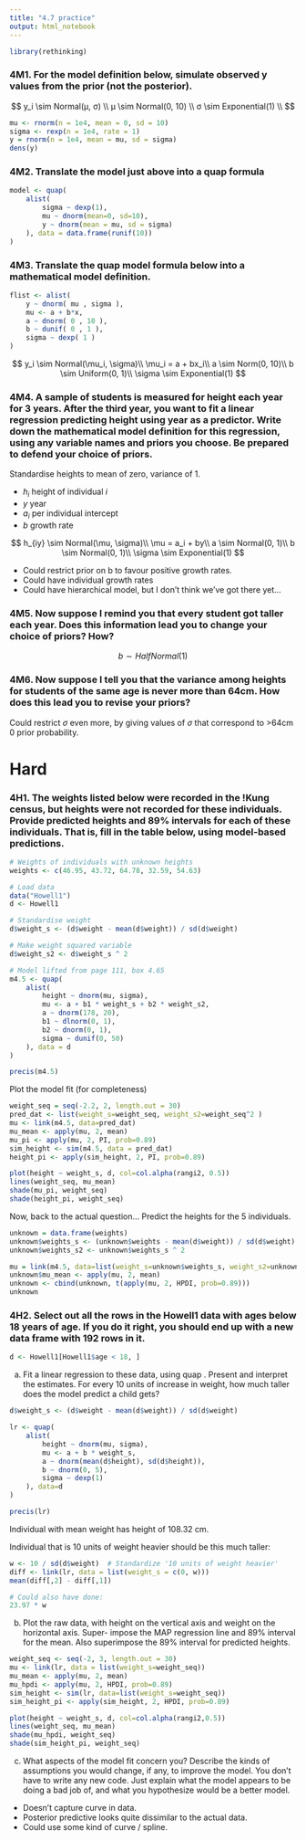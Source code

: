 ```yaml
---
title: "4.7 practice"
output: html_notebook
---
```


```r
library(rethinking)
```

### 4M1. For the model definition below, simulate observed y values from the prior (not the posterior).

$$
y_i \sim Normal(μ, σ) \\
μ \sim Normal(0, 10) \\
σ \sim Exponential(1) \\
$$

```r
mu <- rnorm(n = 1e4, mean = 0, sd = 10)
sigma <- rexp(n = 1e4, rate = 1)
y = rnorm(n = 1e4, mean = mu, sd = sigma)
dens(y)
```

### 4M2. Translate the model just above into a quap formula

```r
model <- quap(
    alist(
        sigma ~ dexp(1),
        mu ~ dnorm(mean=0, sd=10),
        y ~ dnorm(mean = mu, sd = sigma)
    ), data = data.frame(runif(10))
)
```

### 4M3. Translate the quap model formula below into a mathematical model definition.

```r
flist <- alist(
    y ~ dnorm( mu , sigma ),
    mu <- a + b*x,
    a ~ dnorm( 0 , 10 ),
    b ~ dunif( 0 , 1 ),
    sigma ~ dexp( 1 )
)
```

$$
y_i \sim Normal(\mu_i, \sigma)\\
\mu_i = a + bx_i\\
a \sim Norm(0, 10)\\
b \sim Uniform(0, 1)\\
\sigma \sim Exponential(1)
$$

### 4M4. A sample of students is measured for height each year for 3 years. After the third year, you want to fit a linear regression predicting height using year as a predictor. Write down the mathematical model definition for this regression, using any variable names and priors you choose. Be prepared to defend your choice of priors.

Standardise heights to mean of zero, variance of 1.

- $h_i$ height of individual $i$
- $y$ year
- $a_i$ per individual intercept
- $b$ growth rate

$$
h_{iy} \sim Normal(\mu, \sigma)\\
\mu = a_i + by\\
a \sim Normal(0, 1)\\
b \sim Normal(0, 1)\\
\sigma \sim Exponential(1)
$$

- Could restrict prior on b to favour positive growth rates.
- Could have individual growth rates
- Could have hierarchical model, but I don't think we've got there yet...

### 4M5. Now suppose I remind you that every student got taller each year. Does this information lead you to change your choice of priors? How?

$$
b \sim HalfNormal(1)
$$

### 4M6. Now suppose I tell you that the variance among heights for students of the same age is never more than 64cm. How does this lead you to revise your priors?

Could restrict $\sigma$ even more, by giving values of $\sigma$ that correspond to >64cm 0 prior probability.


# Hard


### 4H1. The weights listed below were recorded in the !Kung census, but heights were not recorded for these individuals. Provide predicted heights and 89% intervals for each of these individuals. That is, fill in the table below, using model-based predictions.


```r
# Weights of individuals with unknown heights
weights <- c(46.95, 43.72, 64.78, 32.59, 54.63)

# Load data
data("Howell1")
d <- Howell1

# Standardise weight
d$weight_s <- (d$weight - mean(d$weight)) / sd(d$weight)

# Make weight squared variable
d$weight_s2 <- d$weight_s ^ 2

# Model lifted from page 111, box 4.65
m4.5 <- quap(
    alist(
        height ~ dnorm(mu, sigma),
        mu <- a + b1 * weight_s + b2 * weight_s2,
        a ~ dnorm(178, 20),
        b1 ~ dlnorm(0, 1),
        b2 ~ dnorm(0, 1),
        sigma ~ dunif(0, 50)
    ), data = d
)

precis(m4.5)
```
Plot the model fit (for completeness)

```r
weight_seq = seq(-2.2, 2, length.out = 30)
pred_dat <- list(weight_s=weight_seq, weight_s2=weight_seq^2 )
mu <- link(m4.5, data=pred_dat)
mu_mean <- apply(mu, 2, mean)
mu_pi <- apply(mu, 2, PI, prob=0.89)
sim_height <- sim(m4.5, data = pred_dat)
height_pi <- apply(sim_height, 2, PI, prob=0.89)

plot(height ~ weight_s, d, col=col.alpha(rangi2, 0.5))
lines(weight_seq, mu_mean)
shade(mu_pi, weight_seq)
shade(height_pi, weight_seq)
```

Now, back to the actual question... Predict the heights for the 5 individuals.

```r
unknown = data.frame(weights)
unknown$weights_s <- (unknown$weights - mean(d$weight)) / sd(d$weight)
unknown$weights_s2 <- unknown$weights_s ^ 2

mu = link(m4.5, data=list(weight_s=unknown$weights_s, weight_s2=unknown$weights_s2))
unknown$mu_mean <- apply(mu, 2, mean)
unknown <- cbind(unknown, t(apply(mu, 2, HPDI, prob=0.89)))
unknown
```

### 4H2. Select out all the rows in the Howell1 data with ages below 18 years of age. If you do it right, you should end up with a new data frame with 192 rows in it.

```r
d <- Howell1[Howell1$age < 18, ]
```

(a) Fit a linear regression to these data, using quap . Present and interpret the estimates. For
every 10 units of increase in weight, how much taller does the model predict a child gets?

```r
d$weight_s <- (d$weight - mean(d$weight)) / sd(d$weight)

lr <- quap(
    alist(
        height ~ dnorm(mu, sigma),
        mu <- a + b * weight_s,
        a ~ dnorm(mean(d$height), sd(d$height)),
        b ~ dnorm(0, 5),
        sigma ~ dexp(1)
    ), data=d
)

precis(lr)
```

Individual with mean weight has height of 108.32 cm.

Individual that is 10 units of weight heavier should be this much taller:

```r
w <- 10 / sd(d$weight)  # Standardize '10 units of weight heavier' 
diff <- link(lr, data = list(weight_s = c(0, w)))
mean(diff[,2] - diff[,1])

# Could also have done:
23.97 * w
```

(b) Plot the raw data, with height on the vertical axis and weight on the horizontal axis. Super-
impose the MAP regression line and 89% interval for the mean. Also superimpose the 89% interval
for predicted heights.

```r
weight_seq <- seq(-2, 3, length.out = 30)
mu <- link(lr, data = list(weight_s=weight_seq))
mu_mean <- apply(mu, 2, mean)
mu_hpdi <- apply(mu, 2, HPDI, prob=0.89)
sim_height <- sim(lr, data=list(weight_s=weight_seq))
sim_height_pi <- apply(sim_height, 2, HPDI, prob=0.89)

plot(height ~ weight_s, d, col=col.alpha(rangi2,0.5))
lines(weight_seq, mu_mean)
shade(mu_hpdi, weight_seq)
shade(sim_height_pi, weight_seq)
```

(c) What aspects of the model fit concern you? Describe the kinds of assumptions you would
change, if any, to improve the model. You don’t have to write any new code. Just explain what the
model appears to be doing a bad job of, and what you hypothesize would be a better model.

- Doesn't capture curve in data.
- Posterior predictive looks quite dissimilar to the actual data.
- Could use some kind of curve / spline.
